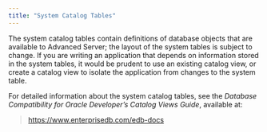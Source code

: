 ```yaml
---
title: "System Catalog Tables"
---
```


<div id="system_catalog_tables" class="registered_link"></div>


The system catalog tables contain definitions of database objects that are available to Advanced Server; the layout of the system tables is subject to change. If you are writing an application that depends on information stored in the system tables, it would be prudent to use an existing catalog view, or create a catalog view to isolate the application from changes to the system table.

For detailed information about the system catalog tables, see the *Database Compatibility for Oracle Developer’s Catalog Views Guide*, available at:

> <https://www.enterprisedb.com/edb-docs>
